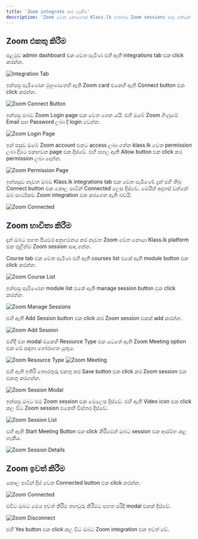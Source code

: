 ```yaml
---
title: 'Zoom integrate ක​ර ගැනීම'
description: 'Zoom වෙත නොගොස් Klass.lk හරහාම Zoom sessions සාදා ගන්​නේ කෙසේද?'
---
```


## Zoom එකතු කිරීම

පළමුව admin dashboard එක වෙත පැමිණ එහි ඇති integrations tab එක click කරන්න.

![Integration Tab](/images/klass-work/klass-dashboard.png)

ඉන්පසු පැමිණෙන මුහුණතෙහි ඇති Zoom card එකෙහි ඇති Connect button එක click කරන්න.

![Zoom Connect Button](/images/klass-work/zoom-connect-button.png)

ඉන්පසු ඔබව Zoom Login page එක වෙත ගෙන යයි. එහි ඔබේ Zoom ගිණුමේ Email සහ Password ලබා දී login වෙන්න.

![Zoom Login Page](/images/klass-work/zoom-login.png)

ඉන් පසුව ඔබේ Zoom account එකට access ලබා ගන්​න klass.lk වෙත permission ලබා දීමට එකඟවන page එක දිස්වේ. එහි පහල ඇති Allow button එක click කර permission ලබා දෙන්න. 

![Zoom Permission Page](/images/klass-work/zoom-permission-allow.png)

ඉන්පසුව නැවත ඔබව Klass.lk integrations tab එක වෙත පැමිණේ. දැන් එහි තිබූ Connect button එක කොල පාටින් Connected ලෙස දිස්වේ. මෙයින් අදහස් වන්නේ ඔබ සාර්ථකව Zoom integration එක කරගෙන ඇති බවයි.

![Zoom Connected](/images/klass-work/zoom-connected.png)

## Zoom භාවිතා කිරීම

දැන් ඔබට පහත පියවර අනුගමනය කර නැවත Zoom වෙත නොයා Klass.lk platform එක තුලින්ම Zoom session සාදා ගන්න.

Course tab එක වෙත පැමිණ එහි ඇති courses list එකේ ඇති module button එක click කරන්න.

![Zoom Course List](/images/klass-work/zoom-course-list.png)

ඉන්පසු පැමිණෙන module list එකේ ඇති manage session button එක click කරන්න.

![Zoom Manage Sessions](/images/klass-work/zoom-manage-sessions.png)

එහි ඇති Add Session button එක click කර Zoom session එකක් add කරන්න.

![Zoom Add Session](/images/klass-work/zoom-add-session.png)

එහිදී එන modal එකෙහි Resource Type එක යටතේ ඇති Zoom Meeting option එක මේ සඳහා තෝරාගත යුතුය.

![Zoom Resource Type](/images/klass-work/zoom-resource-type.png)
![Zoom Meeting](/images/klass-work/zoom-meeting.png)

එහි ඇති ඉතිරි තොරතුරු එකතු කර Save button එක click කර Zoom session එක එකතු කරගන්න.

![Zoom Session Modal](/images/klass-work/zoom-session-modal.png)

ඉන්පසු ඔබට එම Zoom session එක මෙලෙස දිස්​වේ. එහි ඇති Video icon එක click කල විට Zoom session එකෙහි විස්තර දිස්වේ.

![Zoom Session List](/images/klass-work/zoom-session-list.png)

එහි ඇති Start Meeting Button එක click කිරීමෙන් ඔබට session එක ආරම්භ කළ හැකිය.

![Zoom Session Details](/images/klass-work/zoom-session-details.png)


## Zoom ඉවත් කිරීම

කොල පාටින් දිස් වෙන Connected button එක click කරන්න.

![Zoom Connected](/images/klass-work/zoom-connected.png)

එවිට ඔබට මෙය ඉවත් කිරීම තහවුරු කිරීමට පහත පරිදි modal එකක් දිස්වේ.

![Zoom Disconnect](/images/klass-work/zoom-disconnect.png)

එහි Yes button එක click කල විට ඔබට Zoom integration එක ඉවත් වේ.
